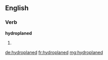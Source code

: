 ==English==

===Verb===
'''hydroplaned'''

# {{en-past of|hydroplane}}

[[de:hydroplaned]]
[[fr:hydroplaned]]
[[mg:hydroplaned]]